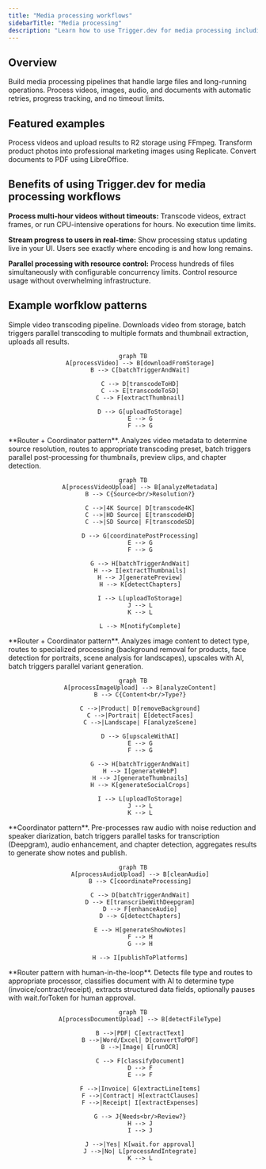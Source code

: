 ```yaml
---
title: "Media processing workflows"
sidebarTitle: "Media processing"
description: "Learn how to use Trigger.dev for media processing including video transcoding, image optimization, audio transformation, and document conversion."
---
```



## Overview

Build media processing pipelines that handle large files and long-running operations. Process videos, images, audio, and documents with automatic retries, progress tracking, and no timeout limits.

## Featured examples

<CardGroup cols={3}>
  <Card title="FFmpeg video processing" icon="book" href="/guides/examples/ffmpeg-video-processing">
    Process videos and upload results to R2 storage using FFmpeg.
  </Card>
  <Card
    title="Product image generator"
    icon="book"
    href="/guides/example-projects/product-image-generator"
  >
    Transform product photos into professional marketing images using Replicate.
  </Card>
  <Card
    title="LibreOffice PDF conversion"
    icon="book"
    href="/guides/examples/libreoffice-pdf-conversion"
  >
    Convert documents to PDF using LibreOffice.
  </Card>
</CardGroup>

## Benefits of using Trigger.dev for media processing workflows

**Process multi-hour videos without timeouts:** Transcode videos, extract frames, or run CPU-intensive operations for hours. No execution time limits.

**Stream progress to users in real-time:** Show processing status updating live in your UI. Users see exactly where encoding is and how long remains.

**Parallel processing with resource control:** Process hundreds of files simultaneously with configurable concurrency limits. Control resource usage without overwhelming infrastructure.

## Example worfklow patterns

<Tabs>
  <Tab title="Video transcode">
    Simple video transcoding pipeline. Downloads video from storage, batch triggers parallel transcoding to multiple formats and thumbnail extraction, uploads all results.

<div align="center">

```mermaid
graph TB
    A[processVideo] --> B[downloadFromStorage]
    B --> C[batchTriggerAndWait]

    C --> D[transcodeToHD]
    C --> E[transcodeToSD]
    C --> F[extractThumbnail]

    D --> G[uploadToStorage]
    E --> G
    F --> G
```

</div>
  </Tab>

  <Tab title="Adaptive video processing">
    **Router + Coordinator pattern**. Analyzes video metadata to determine source resolution, routes to appropriate transcoding preset, batch triggers parallel post-processing for thumbnails, preview clips, and chapter detection.

<div align="center">

```mermaid
graph TB
    A[processVideoUpload] --> B[analyzeMetadata]
    B --> C{Source<br/>Resolution?}

    C -->|4K Source| D[transcode4K]
    C -->|HD Source| E[transcodeHD]
    C -->|SD Source| F[transcodeSD]

    D --> G[coordinatePostProcessing]
    E --> G
    F --> G

    G --> H[batchTriggerAndWait]
    H --> I[extractThumbnails]
    H --> J[generatePreview]
    H --> K[detectChapters]

    I --> L[uploadToStorage]
    J --> L
    K --> L

    L --> M[notifyComplete]
```

</div>
  </Tab>

  <Tab title="Smart image optimization">
    **Router + Coordinator pattern**. Analyzes image content to detect type, routes to specialized processing (background removal for products, face detection for portraits, scene analysis for landscapes), upscales with AI, batch triggers parallel variant generation.

<div align="center">

```mermaid
graph TB
    A[processImageUpload] --> B[analyzeContent]
    B --> C{Content<br/>Type?}

    C -->|Product| D[removeBackground]
    C -->|Portrait| E[detectFaces]
    C -->|Landscape| F[analyzeScene]

    D --> G[upscaleWithAI]
    E --> G
    F --> G

    G --> H[batchTriggerAndWait]
    H --> I[generateWebP]
    H --> J[generateThumbnails]
    H --> K[generateSocialCrops]

    I --> L[uploadToStorage]
    J --> L
    K --> L
```

</div>
  </Tab>

  <Tab title="Podcast production">
    **Coordinator pattern**. Pre-processes raw audio with noise reduction and speaker diarization, batch triggers parallel tasks for transcription (Deepgram), audio enhancement, and chapter detection, aggregates results to generate show notes and publish.

<div align="center">

```mermaid
graph TB
    A[processAudioUpload] --> B[cleanAudio]
    B --> C[coordinateProcessing]

    C --> D[batchTriggerAndWait]
    D --> E[transcribeWithDeepgram]
    D --> F[enhanceAudio]
    D --> G[detectChapters]

    E --> H[generateShowNotes]
    F --> H
    G --> H

    H --> I[publishToPlatforms]
```

</div>
  </Tab>

  <Tab title="Document extraction with approval">
    **Router pattern with human-in-the-loop**. Detects file type and routes to appropriate processor, classifies document with AI to determine type (invoice/contract/receipt), extracts structured data fields, optionally pauses with wait.forToken for human approval.

<div align="center">

```mermaid
graph TB
    A[processDocumentUpload] --> B[detectFileType]

    B -->|PDF| C[extractText]
    B -->|Word/Excel| D[convertToPDF]
    B -->|Image| E[runOCR]

    C --> F[classifyDocument]
    D --> F
    E --> F

    F -->|Invoice| G[extractLineItems]
    F -->|Contract| H[extractClauses]
    F -->|Receipt| I[extractExpenses]

    G --> J{Needs<br/>Review?}
    H --> J
    I --> J

    J -->|Yes| K[wait.for approval]
    J -->|No| L[processAndIntegrate]
    K --> L
```

</div>
  </Tab>
</Tabs>

<UseCasesCards />
